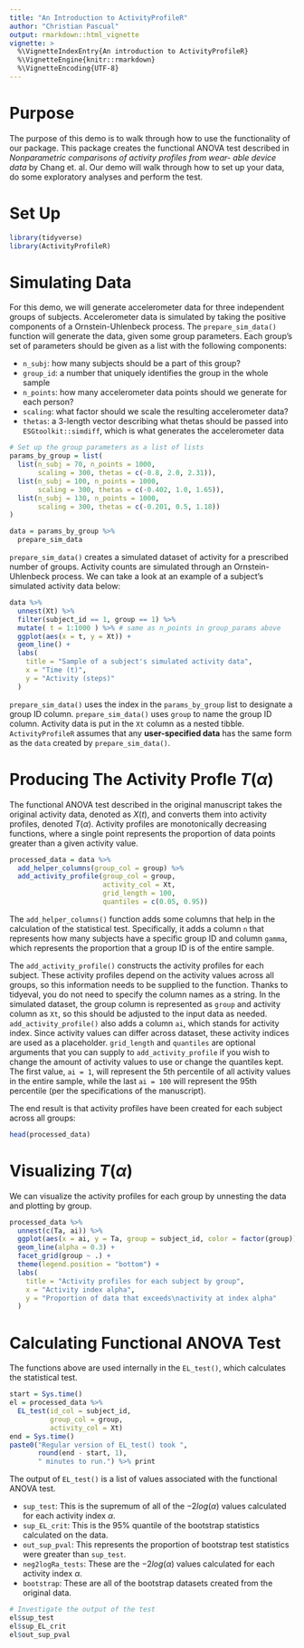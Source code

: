 ```yaml
---
title: "An Introduction to ActivityProfileR"
author: "Christian Pascual"
output: rmarkdown::html_vignette
vignette: >
  %\VignetteIndexEntry{An introduction to ActivityProfileR}
  %\VignetteEngine{knitr::rmarkdown}
  %\VignetteEncoding{UTF-8}
---
```


# Purpose

The purpose of this demo is to walk through how to use the functionality of our package. This package creates the functional ANOVA test described in *Nonparametric comparisons of activity profiles from wear- able device data* by Chang et. al. Our demo will walk through how to set up your data, do some exploratory analyses and perform the test.

# Set Up

```r
library(tidyverse)
library(ActivityProfileR)
```

# Simulating Data

For this demo, we will generate accelerometer data for three independent groups of subjects. Accelerometer data is simulated by taking the positive components of a Ornstein-Uhlenbeck process. The `prepare_sim_data()` function will generate the data, given some group parameters. Each group's set of parameters should be given as a list with the following components:

- `n_subj`: how many subjects should be a part of this group?
- `group_id`: a number that uniquely identifies the group in the whole sample
- `n_points`: how many accelerometer data points should we generate for each person?
- `scaling`: what factor should we scale the resulting accelerometer data?
- `thetas`: a 3-length vector describing what thetas should be passed into `ESGtoolkit::simdiff`, which is what generates the accelerometer data

```r
# Set up the group parameters as a list of lists
params_by_group = list(
  list(n_subj = 70, n_points = 1000, 
       scaling = 300, thetas = c(-0.8, 2.0, 2.31)),
  list(n_subj = 100, n_points = 1000, 
       scaling = 300, thetas = c(-0.402, 1.0, 1.65)),
  list(n_subj = 130, n_points = 1000, 
       scaling = 300, thetas = c(-0.201, 0.5, 1.18))
)

data = params_by_group %>% 
  prepare_sim_data
```

`prepare_sim_data()` creates a simulated dataset of activity for a prescribed number of groups. Activity counts are simulated through an Ornstein-Uhlenbeck process. We can take a look at an example of a subject's simulated activity data below:

```r
data %>% 
  unnest(Xt) %>% 
  filter(subject_id == 1, group == 1) %>% 
  mutate( t = 1:1000 ) %>% # same as n_points in group_params above
  ggplot(aes(x = t, y = Xt)) +
  geom_line() +
  labs(
    title = "Sample of a subject's simulated activity data",
    x = "Time (t)",
    y = "Activity (steps)"
  )
```

`prepare_sim_data()` uses the index in the `params_by_group` list to designate a group ID column. `prepare_sim_data()` uses `group` to name the group ID column. Activity data is put in the `Xt` column as a nested tibble. `ActivityProfileR` assumes that any **user-specified data** has the same form as the  `data` created by `prepare_sim_data()`.

# Producing The Activity Profle $T(\alpha)$

The functional ANOVA test described in the original manuscript takes the original activity data, denoted as $X(t)$, and converts them into activity profiles, denoted $T(\alpha)$. Activity profiles are monotonically decreasing functions, where a single point represents the proportion of data points greater than a given activity value.

```r
processed_data = data %>% 
  add_helper_columns(group_col = group) %>% 
  add_activity_profile(group_col = group, 
                       activity_col = Xt,
                       grid_length = 100, 
                       quantiles = c(0.05, 0.95))
```

The `add_helper_columns()` function adds some columns that help in the calculation of the statistical test. Specifically, it adds a column `n` that represents how many subjects have a specific group ID and column `gamma`, which represents the proportion that a group ID is of the entire sample.

The `add_activity_profile()` constructs the activity profiles for each subject. These activity profiles depend on the activity values across all groups, so this information needs to be supplied to the function. Thanks to tidyeval, you do not need to specify the column names as a string. In the simulated dataset, the group column is represented as `group` and activity column as `Xt`, so this should be adjusted to the input data as needed. `add_activity_profile()` also adds a column `ai`, which stands for activity index. Since activity values can differ across dataset, these activity indices are used as a placeholder. `grid_length` and `quantiles` are optional arguments that you can supply to `add_activity_profile` if you wish to change the amount of activity values to use or change the quantiles kept. The first value, `ai = 1`, will represent the 5th percentile of all activity values in the entire sample, while the last `ai = 100` will represent the 95th percentile (per the specifications of the manuscript).

The end result is that activity profiles have been created for each subject across all groups:

```r
head(processed_data)
```

# Visualizing $T(\alpha)$

We can visualize the activity profiles for each group by unnesting the data and plotting by group.

```r
processed_data %>% 
  unnest(c(Ta, ai)) %>% 
  ggplot(aes(x = ai, y = Ta, group = subject_id, color = factor(group))) + 
  geom_line(alpha = 0.3) + 
  facet_grid(group ~ .) +
  theme(legend.position = "bottom") +
  labs(
    title = "Activity profiles for each subject by group",
    x = "Activity index alpha",
    y = "Proportion of data that exceeds\nactivity at index alpha"
  )
```

# Calculating Functional ANOVA Test

The functions above are used internally in the `EL_test()`, which calculates the statistical test. 

```r
start = Sys.time()
el = processed_data %>% 
  EL_test(id_col = subject_id,
          group_col = group, 
          activity_col = Xt)
end = Sys.time()
paste0("Regular version of EL_test() took ", 
       round(end - start, 1), 
       " minutes to run.") %>% print
```

The output of `EL_test()` is a list of values associated with the functional ANOVA test. 

- `sup_test`: This is the supremum of all of the $-2log(\alpha)$ values calculated for each activity index $\alpha$.
- `sup_EL_crit`: This is the 95% quantile of the bootstrap statistics calculated on the data.
- `out_sup_pval`: This represents the proportion of bootstrap test statistics were greater than `sup_test`.
- `neg2logRa_tests`: These are the $-2log(\alpha)$ values calculated for each activity index $\alpha$.
- `bootstrap`: These are all of the bootstrap datasets created from the original data.

```r
# Investigate the output of the test
el$sup_test
el$sup_EL_crit
el$out_sup_pval
```
